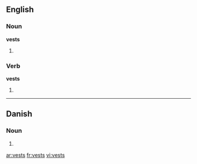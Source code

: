 ==English==

===Noun===
'''vests'''

# {{plural of|[[vest]]}}

===Verb===
'''vests'''

#{{third-person singular of|[[vest]]}}

----

==Danish==

===Noun===
{{infl|da|noun form|g=c}}

# {{form of|genitive singular indefinite|vest|lang=Danish}}

[[ar:vests]]
[[fr:vests]]
[[vi:vests]]